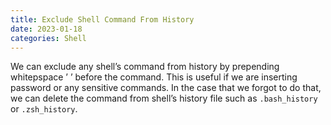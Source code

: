 ```yaml
---
title: Exclude Shell Command From History
date: 2023-01-18
categories: Shell
---
```

We can exclude any shell's command from history by prepending whitepspace ' '
before the command. This is useful if we are inserting password or any
sensitive commands. In the case that we forgot to do that, we can delete the
command from shell's history file such as `.bash_history` or `.zsh_history`.
